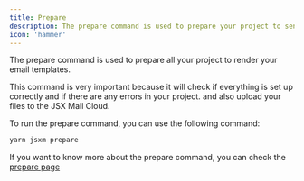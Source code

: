 ```yaml
---
title: Prepare
description: The prepare command is used to prepare your project to send emails.
icon: 'hammer'
---
```


The prepare command is used to prepare all your project to render your email templates.

This command is very important because it will check if everything is set up correctly and if there are any errors in your project. and also upload your files to the JSX Mail Cloud.

To run the prepare command, you can use the following command:

```sh
yarn jsxm prepare
```

If you want to know more about the prepare command, you can check the [prepare page](/framework/learning/rendering#preparing)
